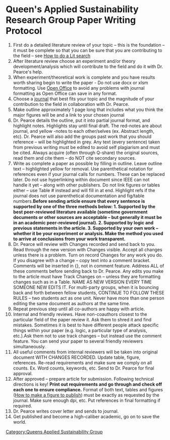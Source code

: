 {{QASpage}}

= Queen's Applied Sustainability Research Group Paper Writing Protocol =

# First do a detailed literature review of your topic – this is the foundation – it must be complete so that you can be sure that you are contributing to the field – see [[:Category:Queens_Applied_Sustainability_Group_Literature_Reviews#How_to_do_a_Literature_Review| How to do a Lit search]]
# After literature review choose an experiment and/or theory development/analysis which will contribute to the field and do it with Dr. Pearce's help.
# When experiment/theoretical work is complete and you have results worth sharing begin to write the paper -  Do not use docx or xlsm formatting. Use [http://www.openoffice.org/ Open Office] to avoid any problems with journal formatting as Open Office can save in any format.
# Choose a [[journal]] that best fits your topic and the magnitude of your contribution to the field in collaboration with Dr. Pearce.
# Make outline approximately 1 page long that includes what you think the major figures will be and a link to your chosen journal
# Dr. Pearce details the outline, put it into partial journal format, and highlight notes.  Highlights stay until final draft. The red-notes are about journal, and yellow -notes to each other/selves (ex. Abstract length, etc).  Dr. Pearce will also add the groups past work that you should reference – will be highlighted in grey.  Any text (every sentence) taken from previous writing must be edited to avoid self plagiarism and must be cited. Always acquire (often through Q-share) the original sources, read them and cite them – do NOT cite secondary sources.
# Write as complete a paper as possible by filling in outline. Leave outline text – highlighted yellow for removal.  Use parenthetical notation for references even if your journal calls for numbers.  These can be replaced later.  Do not use hyperlinking within document since IEEE can not handle it yet – along with other publishers.  Do not link figures or tables either – use Table # instead and will fill in at end. Highlight refs if the journal does not use parenthetical documentation and fig/table numbers.'''Before sending article ensure that every sentence is supported by one of the three methods below: 1. Supported by the best peer-reviewed literature available (sometime government documents or other sources are acceptable – but generally it must be in an academic peer-reviewed journal). 2. Supported by logic and previous statements in the article. 3. Supported by your own work – whether it be your experiment or analysis. Make the method you used to arrive at conclusions from your work transparent.'''
# Dr. Pearce will review with Changes recorded and send back to you.  Read through the new version with Changes visible. Accept all changes unless there is a problem. Turn on record Changes for any work you do. If you disagree with a change – copy text into a comment bracket.  Comments will be inserted in {}, not in comment feature.   Address ALL of these comments before sending back to Dr. Pearce. Any edits you make to the article must have Track Changes on – unless they are formatting changes such as in a Table.  NAME AS NEW VERSION EVERY TIME SOMEONE NEW EDITS IT. For multi-party groups, when it is bouncing back and forth between fellow students, CONTINUE TO FOLLOW THESE RULES – two students act as one unit. Never have more than one person editing the same document as authors at the same time.
# Repeat previous step until all co-authors are happy with article.
# Internal and friendly reviews. Have non-coauthors closest to the particular field of the paper review it. Ask them to shred it and find mistakes. Sometimes it is best to have different people attack specific things within your paper (e.g. logic, a particular type of  analysis, etc.).Ask them not to use track changes – but instead use the comment feature.  You can send your paper to several friendly reviewers simultaneously.
# All useful comments from internal reviewers will be taken into original document WITH  CHANGES RECORDED.  Update table, figure, references.  Re-read requirements and make sure we comply on all counts.  Ex. Word counts, keywords, etc. Send to Dr. Pearce for final approval.
# After approved – prepare article for submission. Following technical directions is key! '''Print out requirements and go through and check off each one to ensure compliance.''' Format of both text, tables and figures ([[How to make a figure to publish]]) must be exactly as requested by the journal. Make sure enough dpi, etc. Put references in final formatting if required.
# Dr. Pearce writes cover letter and sends to journal.
# Get published and become a high-caliber academic, go on to save the world.

[[Category:Queens Applied Sustainability Group]]
